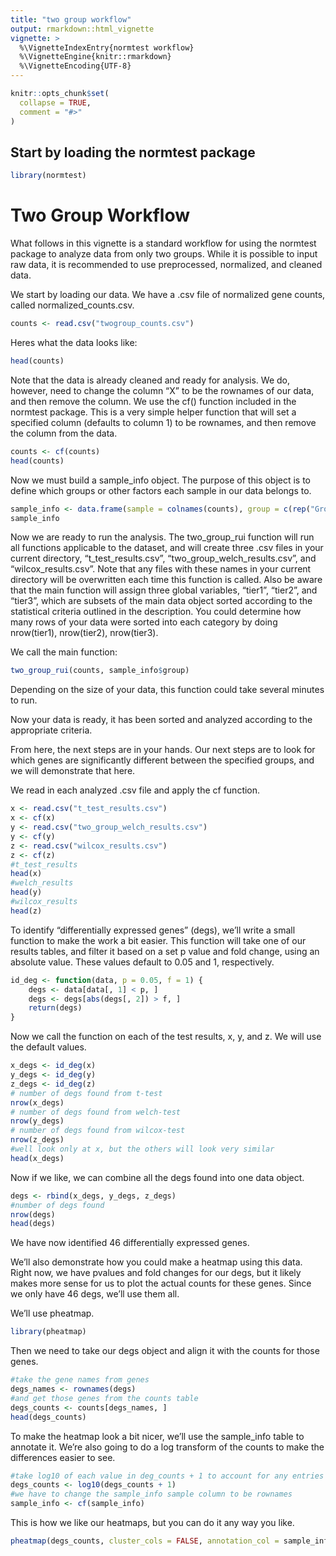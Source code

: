 ```yaml
---
title: "two group workflow"
output: rmarkdown::html_vignette
vignette: >
  %\VignetteIndexEntry{normtest workflow}
  %\VignetteEngine{knitr::rmarkdown}
  %\VignetteEncoding{UTF-8}
---
```


```r
knitr::opts_chunk$set(
  collapse = TRUE,
  comment = "#>"
)
```

## Start by loading the normtest package

```r
library(normtest)
```

# Two Group Workflow
What follows in this vignette is a standard workflow for using the normtest package to analyze data from
only two groups.
While it is possible to input raw data, it is recommended to use preprocessed, normalized, and cleaned
data. 

We start by loading our data. We have a .csv file of normalized gene counts, called normalized_counts.csv.
```r
counts <- read.csv("twogroup_counts.csv")
```

Heres what the data looks like: 
```r
head(counts)
```

Note that the data is already cleaned and ready for analysis. We do, however, need to change the column "X" 
to be the rownames of our data, and then remove the column. We use the cf() function included in the normtest
package. This is a very simple helper function that will set a specified column (defaults to column 1) to 
be rownames, and then remove the column from the data. 

```r
counts <- cf(counts)
head(counts)
```

Now we must build a sample_info object. The purpose of this object is to define which groups or other factors
each sample in our data belongs to. 
```r
sample_info <- data.frame(sample = colnames(counts), group = c(rep("GroupX", 4), rep("GroupY", 4)))
sample_info
```

Now we are ready to run the analysis. The two_group_rui function will run all functions applicable to the 
dataset, and will create three .csv files in your current directory, "t_test_results.csv", "two_group_welch_results.csv", 
and "wilcox_results.csv". Note that any files with these names in your current directory will be overwritten each time this function is called.
Also be aware that the main function will assign three global variables, "tier1", "tier2", and "tier3", which 
are subsets of the main data object sorted according to the statistical criteria outlined in the description.
You could determine how many rows of your data were sorted into each category by doing nrow(tier1), nrow(tier2),
nrow(tier3). 

We call the main function:
```r
two_group_rui(counts, sample_info$group)
```

Depending on the size of your data, this function could take several minutes to run. 

Now your data is ready, it has been sorted and analyzed according to the appropriate criteria. 

From here, the next steps are in your hands. Our next steps are to look for which genes are significantly 
different between the specified groups, and we will demonstrate that here. 

We read in each analyzed .csv file and apply the cf function.

```r
x <- read.csv("t_test_results.csv")
x <- cf(x)
y <- read.csv("two_group_welch_results.csv")
y <- cf(y)
z <- read.csv("wilcox_results.csv")
z <- cf(z)
#t_test_results
head(x)
#welch_results
head(y)
#wilcox_results
head(z)
```

To identify "differentially expressed genes" (degs), we'll write a small function to make the work a bit easier.
This function will take one of our results tables, and filter it based on a set p value and fold change, using
an absolute value. These values default to 0.05 and 1, respectively. 
```r
id_deg <- function(data, p = 0.05, f = 1) {
    degs <- data[data[, 1] < p, ]
    degs <- degs[abs(degs[, 2]) > f, ]
    return(degs)
}
```
 
 Now we call the function on each of the test results, x, y, and z. We will use the default values.

```r
x_degs <- id_deg(x)
y_degs <- id_deg(y)
z_degs <- id_deg(z)
# number of degs found from t-test
nrow(x_degs)
# number of degs found from welch-test
nrow(y_degs)
# number of degs found from wilcox-test
nrow(z_degs)
#well look only at x, but the others will look very similar
head(x_degs)
```

Now if we like, we can combine all the degs found into one data object. 
```r
degs <- rbind(x_degs, y_degs, z_degs)
#number of degs found
nrow(degs)
head(degs)
```

We have now identified 46 differentially expressed genes. 

We'll also demonstrate how you could make a heatmap using this data. Right now, we have pvalues
and fold changes for our degs, but it likely makes more sense for us to plot the actual counts for 
these genes. Since we only have 46 degs, we'll use them all. 

We'll use pheatmap.

```r
library(pheatmap)
```

Then we need to take our degs object and align it with the counts for those genes. 

```r
#take the gene names from genes
degs_names <- rownames(degs)
#and get those genes from the counts table
degs_counts <- counts[degs_names, ]
head(degs_counts)
```


To make the heatmap look a bit nicer, we'll use the sample_info table to annotate it. 
We're also going to do a log transform of the counts to make the differences easier to see. 

```r
#take log10 of each value in deg_counts + 1 to account for any entries that are zero 
degs_counts <- log10(degs_counts + 1)
#we have to change the sample_info sample column to be rownames
sample_info <- cf(sample_info)
```

This is how we like our heatmaps, but you can do it any way you like. 
```r
pheatmap(degs_counts, cluster_cols = FALSE, annotation_col = sample_info, scale = "row", fontsize = 6)
```



